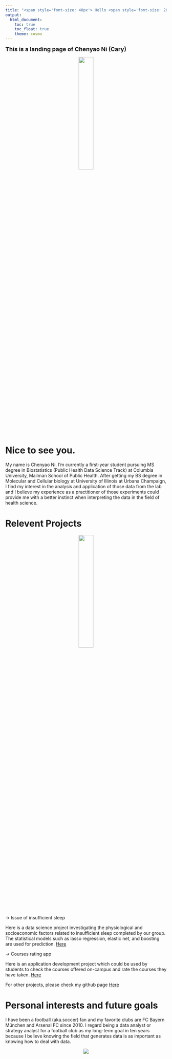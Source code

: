 ```yaml
---
title: "<span style='font-size: 40px'> Hello <span style='font-size: 20px'> Everyone"
output: 
  html_document:
    toc: true
    toc_float: true
    theme: cosmo
---
```

<font size="4">
__This is a landing page of Chenyao Ni (Cary)__
</font>

<center>
<img src="images/IMG_2058.jpg" style="width:30%">

</center>

# Nice to see you.
My name is Chenyao Ni. I’m currently a first-year student pursuing MS degree in Biostatistics (Public Health Data Science Track) at Columbia University, Mailman School of Public Health. After getting my BS degree in Molecular and Cellular biology at University of Illinois at Urbana Champaign, I find my interest in the analysis and application of those data from the lab and I believe my experience as a practitioner of those experiments could provide me with a better instinct when interpreting the data in the field of health science. 

# Relevent Projects
<center>
<img src="images/gear.gif" style="width:30%">

</center>

-> Issue of insufficient sleep

Here is a data science project investigating the physiological and socioeconomic factors  related to insufficient sleep completed by our group. The statistical models such as lasso regression, elastic net, and boosting are used for prediction. [Here](jchaicc.github.io/final.github.io/)

-> Courses rating app

Here is an application development project which could be used by students to check the courses offered on-campus and rate the courses they have taken. [Here](https://github.com/caryni01/Course-selection-app/tree/main/MP-Fall2020-chenyao4-master)

For other projects, please check my github page [Here](https://github.com/caryni01)

# Personal interests and future goals

I have been a football (aka.soccer) fan and my favorite clubs are FC Bayern München and Arsenal FC since 2010. I regard being a data analyst or strategy analyst for a football club as my long-term goal in ten years because I believe knowing the field that generates data is as important as knowing how to deal with data. 

<center>
<img src="images/tactics.jpeg" style="width=20">

</center>
